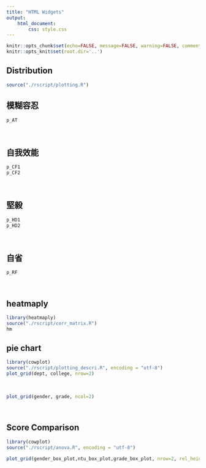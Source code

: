 ```yaml
---
title: "HTML Widgets"
output: 
    html_document:
        css: style.css
---
```


```r
knitr::opts_chunk$set(echo=FALSE, message=FALSE, warning=FALSE, comment="")
knitr::opts_knit$set(root.dir='..')
```

## Distribution
```r
source("./rscript/plotting.R")
```

## 模糊容忍
```r
p_AT
```

<br> 

## 自我效能
```r
p_CF1
p_CF2
```

<br>

## 堅毅
```r
p_HD1
p_HD2
```

<br>

## 自省
```r
p_RF
```

<br>

## heatmaply
```r
library(heatmaply)
source("./rscript/corr_matrix.R")
hm
```

## pie chart

```r
library(cowplot)
source("./rscript/plotting_descri.R", encoding = "utf-8")
plot_grid(dept, college, nrow=2)
```

<br>

```r
plot_grid(gender, grade, ncol=2)
```

<br>

## Score Comparison
```r
library(cowplot)
source("./rscript/anova.R", encoding = "utf-8")

plot_grid(gender_box_plot,ntu_box_plot,grade_box_plot, nrow=2, rel_heights = c(1, 1.3))
```


